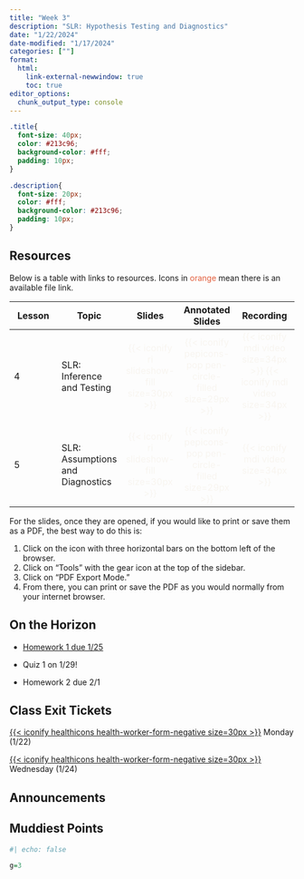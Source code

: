 ```yaml
---
title: "Week 3"
description: "SLR: Hypothesis Testing and Diagnostics"
date: "1/22/2024"
date-modified: "1/17/2024"
categories: [""]
format: 
  html:
    link-external-newwindow: true
    toc: true
editor_options: 
  chunk_output_type: console
---
```


```css
.title{
  font-size: 40px;
  color: #213c96;
  background-color: #fff;
  padding: 10px;
}

.description{
  font-size: 20px;
  color: #fff;
  background-color: #213c96;
  padding: 10px;
}
```

## Resources

Below is a table with links to resources. Icons in [orange]{style="color:#E25D3B;"} mean there is an available file link.

| Lesson | Topic                            |                                Slides                                 |                                  Annotated Slides                                  |                                                          Recording                                                          |
|--------------|--------------|:------------:|:------------:|:---------------:|
| 4      | SLR: Inference and Testing       | [{{< iconify ri slideshow-fill size=30px >}}]{style="color:#f8f5f0;"} | [{{< iconify pepicons-pop pen-circle-filled size=29px >}}]{style="color:#f8f5f0;"} | [{{< iconify mdi video size=34px >}}]{style="color:#f8f5f0;"} [{{< iconify mdi video size=34px >}}]{style="color:#f8f5f0;"} |
| 5      | SLR: Assumptions and Diagnostics | [{{< iconify ri slideshow-fill size=30px >}}]{style="color:#f8f5f0;"} | [{{< iconify pepicons-pop pen-circle-filled size=29px >}}]{style="color:#f8f5f0;"} |                                [{{< iconify mdi video size=34px >}}]{style="color:#f8f5f0;"}                                |

For the slides, once they are opened, if you would like to print or save them as a PDF, the best way to do this is:

1.  Click on the icon with three horizontal bars on the bottom left of the browser.
2.  Click on "Tools" with the gear icon at the top of the sidebar.
3.  Click on "PDF Export Mode."
4.  From there, you can print or save the PDF as you would normally from your internet browser.

## On the Horizon

-   [Homework 1 due 1/25](../homework/HW1.qmd)

-   Quiz 1 on 1/29!

-   Homework 2 due 2/1

## Class Exit Tickets

[[{{< iconify healthicons health-worker-form-negative size=30px >}}](https://forms.office.com/Pages/ResponsePage.aspx?id=V3lz4rj6fk2U9pvWr59xWFMopmPUjRtDiHLswhgacNhUMzhZWjc5S0dDVDU2WUozNEM0M0FKRlczSi4u)]{style="color:#f8f5f0;"} Monday (1/22)

[[{{< iconify healthicons health-worker-form-negative size=30px >}}](https://forms.office.com/Pages/ResponsePage.aspx?id=V3lz4rj6fk2U9pvWr59xWFMopmPUjRtDiHLswhgacNhUMU5YTFZRRzNaUlNFMElGQ0E1MDVMS0dZMC4u)]{style="color:#f8f5f0;"} Wednesday (1/24)

## Announcements

## Muddiest Points

```r
#| echo: false

g=3
```

